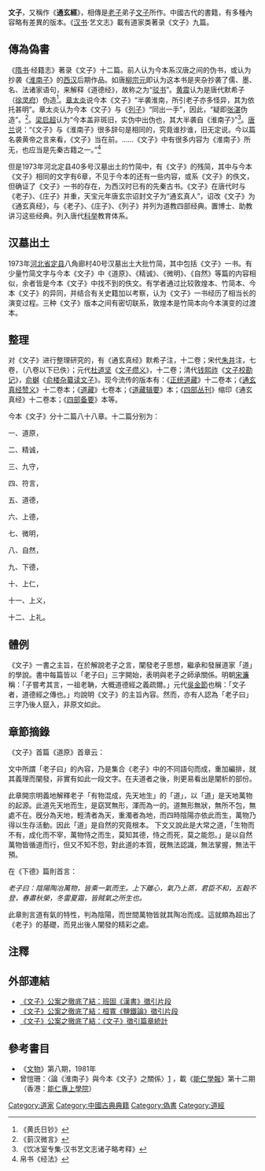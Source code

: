 {{道家}}
{{道教}}
'''文子'''，又稱作《'''通玄經'''》，相傳是[[老子|老子]]弟子[[文子_(人物)|文子]]所作。中國古代的書籍，有多種內容略有差異的版本。《[[汉书|汉书]]·艺文志》載有道家类著录《文子》九篇。

==傳為偽書==
《[[隋书|隋书]]·经籍志》著录《文子》十二篇。前人认为今本系汉唐之间的伪书，或认为抄袭《[[淮南子|淮南子]]》的[[西汉|西汉]]后期作品。如唐[[柳宗元|柳宗元]]即认为这本书是夹杂抄袭了儒、墨、名、法诸家语句，来解释《道德经》，故称之为“[[驳书|驳书]]”。[[黄震_(哲学家)|黄震]]认为是唐代默希子（[[徐灵府|徐灵府]]）伪造<ref>《黄氏日钞》</ref>。[[章太炎|章太炎]]说今本《文子》“半袭淮南，所引老子亦多怪异，其为依托甚明”。章太炎认为今本《文子》与《[[列子|列子]]》“同出一手”，因此，“疑即[[张湛|张湛]]伪造”。<ref>《菿汉微言》</ref>。[[梁启超|梁启超]]认为“今本盖非斑旧，实伪中出伪也，其大半袭自《淮南子》”<ref>《饮冰室专集·汉书艺文志诸子略考释》</ref>。[[唐兰|唐兰]]说：“《文子》与《淮南子》很多辞句是相同的，究竟谁抄谁，旧无定说。今以篇名袭黄帝之言来看，《文子》当在前。......《文子》中有很多内容为《淮南子》所无，也应当是先秦古籍之一。”<ref>帛书《经法》</ref>

但是1973年河北定县40多号汉墓出土的竹简中，有《文子》的残简，其中与今本《文子》相同的文字有6章，不见于今本的还有一些内容，或系《文子》的佚文，但确证了《文子》一书的存在，为西汉时已有的先秦古书。《文子》在唐代时与《老子》、《庄子》并重，天宝元年唐玄宗诏封文子为“通玄真人”，诏改《文子》为《通玄真经》，与《老子》、《庄子》、《列子》并列为道教四部经典。置博士、助教讲习这些经典。列入唐代[[科举|科举]]教育体系。

==汉墓出土==
1973年[[河北省|河北省]][[定州市|定县]]八角廊村40号汉墓出土大批竹简，其中包括《文子》一书。有少量竹简文字与今本《文子》中《道原》、《精诚》、《微明》、《自然》等篇的内容相似，余者皆是今本《文子》中找不到的佚文。有学者通过比较敦煌本、竹简本、今本《文子》的异同，并结合有关史籍加以考察，认为《文子》一书经历了相当长的演变过程。三种《文子》版本之间有密切联系，敦煌本是竹简本向今本演变的过渡本。

==整理==
对《文子》进行整理研究的，有《通玄真经》默希子注，十二卷；宋代[[朱并|朱并]]注，七卷，（八卷以下已佚）；元代[[杜道坚|杜道坚]]《[[文子缵义|文子缵义]]》，十二卷；清代[[钱熙祚|钱熙祚]]《[[文子校勘记|文子校勘记]]》，[[俞樾|俞樾]]《[[俞楼杂纂读文子|俞楼杂纂读文子]]》。现今流传的版本有：《[[正统道藏|正统道藏]]》十二卷本；《[[通玄真经赞义|通玄真经赞义]]》十二卷本；《[[道藏|道藏]]》七卷本；《[[道藏辑要|道藏辑要]]》本；《[[四部丛刊|四部丛刊]]》缩印《通玄真经》十二卷本；《[[四部备要|四部备要]]》本等。

今本《文子》分十二篇八十八章。十二篇分别为：

一、道原，

二、精诚，

三、九守，

四、符言，

五、道德，

六、上德，

七、微明，

八、自然，

九、下德，

十、上仁，

十一、上义，

十二、上礼。

==體例==
《文子》一書之主旨，在於解說老子之言，闡發老子思想，繼承和發展道家「道」的學說。書中每篇皆以「老子曰」三字開始，表明與老子之師承關係。明朝[[宋濂|宋濂]]稱：「子嘗考其言，一祖老聃，大概道德經之義疏爾。」元代[[吳金節|吳金節]]也稱：「文子者，道德經之傳也。」均說明《文子》的主旨內容。然而，亦有人認為「老子曰」三字乃後人竄入，非原文如此。

==章節摘錄==
《文子》首篇《道原》首章云：

{{quote|老子曰：有物混成，先天地生，惟象無形，窈窈冥冥，寂寥淡漠，不聞其聲，吾強為之名，字之曰道。夫道者，高不可極，深不可測，苞裹天地，稟受無形，原流泏泏，沖而不盈，濁以靜之徐清，施之無窮，無所朝夕，表之不盈一握，約而能張，幽而能明，柔而能剛，含陰吐陽，而章三光；山以之高，淵以之深，獸以之走，鳥以之飛，麟以之遊，鳳以之翔，星曆以之行；以亡取存，以卑取尊，以退取先。古者三皇，得道之統，立於中央，神與化遊，以撫四方。是故能天運地墆，輪轉而無廢，水流而不止，與物終始。風興雲蒸，雷聲雨降，並應無窮，已雕已琢，還復於樸。無為為之而合乎生死，無為言之而通乎德，恬愉無矜而得乎和，有萬不同而便乎生。和陰陽，節四時，調五行，潤乎草木，浸乎金石，禽獸碩大，毫毛潤澤，鳥卵不敗，獸胎不殰，父無喪子之憂，兄無哭弟之哀，童子不孤，婦人不孀，虹蜺不見，盜賊不行，含德之所致也。大常之道，生物而不有，成化而不宰，萬物恃之而生，莫知其德，恃之而死，莫之能怨，收藏畜積而不加富，布施稟受而不益貧；忽兮怳兮，不可為象兮，怳兮忽兮，用不詘兮，窈兮冥兮，應化無形兮，遂兮通兮，不虛動兮，與剛柔卷舒兮，與陰陽俯仰兮。}}

文中所謂「老子曰」的內容，乃是集合《老子》中的不同語句而成，重加編排，就其義理而闡發，非實有如此一段文字。在夫道者之後，則更易看出是闡析的部份。

此章開宗明義地解釋老子「有物混成，先天地生」的「道」，以「道」是天地萬物的起源。此道先天地而生，是窈冥無形，渾而為一的。道無形無狀，無所不包，無處不在。旣分為天地，輕清者為天，重濁者為地，而四時陰陽亦依此而生，萬物乃得以生存活動。因此「道」是自然的究竟根本。 下文又說此是大常之道，「生物而不有，成化而不宰，萬物恃之而生，莫知其德，恃之而死，莫之能怨。」是以自然萬物皆循道而行，但又不知不怨，對此道的本質，旣無法認識，無法掌握，無法干預。

在《下德》篇則首言：

''老子曰：陰陽陶冶萬物，皆乘一氣而生。上下離心，氣乃上蒸，君臣不和，五穀不登，春肅秋榮，冬雷夏霜，皆賊氣之所生也。''

此章則言道有氣的特性，判為陰陽，而世間萬物皆就其陶冶而成。這就頗為超出了《老子》的基礎，而見出後人闡發的精彩之處。

== 注釋 ==
{{reflist|2}}

== 外部連結 ==
{{Wikiquote|文子}}
{{维基文库|文子}}
* [http://ethanyet.blogspot.tw/2016/11/blog-post.html 《文子》公案之徹底了結：班固《漢書》徵引片段]
* [http://ethanyet.blogspot.tw/2016/11/blog-post_24.html 《文子》公案之徹底了結：桓寬《鹽鐵論》徵引片段] {{Wayback|url=http://ethanyet.blogspot.tw/2016/11/blog-post_24.html |date=20170215211055 }}
* [http://ethanyet.blogspot.tw/2017/02/blog-post_14.html 《文子》公案之徹底了結：《文子》徵引篇章統計] {{Wayback|url=http://ethanyet.blogspot.tw/2017/02/blog-post_14.html |date=20170215032138 }}

== 參考書目 ==
{{refbegin}}
* 《[[文物|文物]]》第八期，1981年
* 曾愷珊：〈論《淮南子》與今本《文子》之關係〉[http://www.ny.edu.hk/web/cht/hkbc_journal/HKBC_12th%20Journal/170.pdf] {{Wayback|url=http://www.ny.edu.hk/web/cht/hkbc_journal/HKBC_12th%20Journal/170.pdf |date=20200330183527 }}，載《[[能仁學報|能仁學報]]》第十二期（香港：[[能仁專上學院|能仁專上學院]]）
{{refend}}

[[Category:道家|Category:道家]]
[[Category:中國古典典籍|Category:中國古典典籍]]
[[Category:偽書|Category:偽書]]
[[Category:道經|Category:道經]]